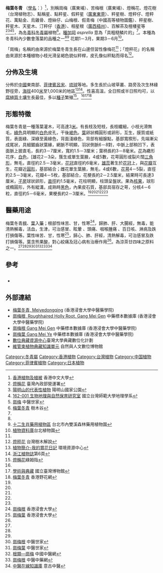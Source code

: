 {{noteTA
|1=zh－hans:厘米; zh－hant:公分; zh－hk:厘米;
|2=zh－hans:毫米; zh－hant:公釐; zh－hk:毫米;
}}
{{speciesbox
| status = 
| status_system = 
| image =
| genus = Ilex
| species =  asprella
| authority = ([[Hook.|Hook.]] et [[Arn.|Arn.]]) [[Champ.|Champ.]]
| subdivision_ranks =[[變種|變種]]
| subdivision =
* 秤星樹 ''I. a.'' var. ''asprella''
* [[大埔秤星樹|大埔秤星樹]] ''I. a.'' var. ''tapuensis''
| synonyms = * ''Ilex asprella'' ([[Hook.|Hook.]] et [[Arn.|Arn.]]) [[Champ.|Champ.]] ex [[Benth.|Benth.]] var. ''tapuensis'' [[胡秀英|S. Y. Hu]]
}}

'''梅葉冬青''' （[[學名|學名]]：''{{lang|la|Ilex asprella}} ''）<ref>[http://www.hkflora.com/qef/site_peak/plant/show_plant.php?plantnum=12341 香港植物及植被] {{Wayback|url=http://www.hkflora.com/qef/site_peak/plant/show_plant.php?plantnum=12341 |date=20061029204822 }}香港中文大學</ref>，別稱崗梅（廣東埔）、苦梅根（廣東埔）、燈稱花、燈花樹（台灣植物志）、點稱星、點秤星、假秤星（[[廣東|廣東]][[東莞|東莞]]）、秤星樹、燈秤仔、燈秤花、萬點金、烏雞骨、燈絲仔、山梅根、假青梅（中國高等植物圖鑑）、秤星樹、秤星木、天星木、汀秤仔（[[香港|香港]]）、相星根（[[廣西|廣西]][[梧州|梧州]]）、百解茶及檀樓星等<ref name = " cpami ">[http://w3.cpami.gov.tw/khmp/plant-handbook2/html/page103.htm 燈稱花] {{Wayback|url=http://w3.cpami.gov.tw/khmp/plant-handbook2/html/page103.htm |date=20090217140404 }}臺灣內政部營運署</ref><ref name = " 陽明山 ">[http://www.ymsnp.gov.tw/web/webpage.aspx?f=data_file/plant93/plant93_c3-122.htm 陽明山的代表性植物] {{Wayback|url=http://www.ymsnp.gov.tw/web/webpage.aspx?f=data_file%2Fplant93%2Fplant93_c3-122.htm |date=20090612131203 }}陽明山國家公園</ref><ref name=" 國立台灣師範大學 ">[http://biogeo.geo.ntnu.edu.tw/service/biogeodb/plants/tempplq.asp?status=hplant&cluster=num&numland=TW_N014&key_words=162-001 162-001 生物地理與自然保育研究室] {{webarchive|url=https://web.archive.org/web/20040928100806/http://biogeo.geo.ntnu.edu.tw/service/biogeodb/plants/tempplq.asp?status=hplant&cluster=num&numland=TW_N014&key_words=162-001 |date=2004-09-28 }}國立台灣師範大學地理學系</ref><ref name = " 崗梅 ">[http://www.zysj.com.cn/zhongyaocai/yaocai_g/gangmei.html 崗梅] {{Wayback|url=http://www.zysj.com.cn/zhongyaocai/yaocai_g/gangmei.html |date=20090109160046 }}中醫世家</ref>，為[[冬青科|冬青科]][[冬青屬|冬青屬]]植物<ref name = " 樹木谷 ">[http://www.hktree.com/tree/Ilex%20asprella.htm 梅葉冬青] {{Wayback|url=http://www.hktree.com/tree/Ilex%20asprella.htm |date=20081120092905 }}樹木谷</ref>。[[種加詞|種加詞]] ''asprella'' 意為「具粗糙鱗片的」<ref name = " 樹木谷 "/>。本種為冬青科內少數會落葉的品種之一<ref name = " 陽明山 "/><ref name=" 十二生肖藥用植物區 ">[http://www.herb.nat.gov.tw/b2b_cpinfo01.asp?id=966 十二生肖藥用植物區] {{webarchive|url=https://archive.is/20121223014409/http://www.herb.nat.gov.tw/b2b_cpinfo01.asp?id=966 |date=2012-12-23 }}台北市內雙溪森林藥用植物園</ref>
花期1－3月，果期3－6月<ref name=" 台北植物園 ">[http://tpbg.tfri.gov.tw/Plants/plants_info.asp?rid=837 植物資料庫]{{dead link|date=2018年1月 |bot=InternetArchiveBot |fix-attempted=yes }}台北植物園</ref>。

「崗梅」名稱的由來源於梅葉冬青生長在山邊但習性像梅花<ref name = " 樹木谷 "/>；「燈秤花」的名稱由來源於本種植物小枝光滑呈褐色貌似秤桿，皮孔像似秤點而得名<ref>[http://www.envi.org.tw/twtrees/book4/102.htm 燈秤花] {{webarchive|url=https://archive.is/20120803181919/http://www.envi.org.tw/twtrees/book4/102.htm |date=2012-08-03 }}台灣樹木解說</ref>。

==分佈及生境==
分佈於[[中國|中國]]東南部、[[菲律賓|菲律賓]][[呂宋|呂宋]]、[[琉球|琉球]]等地。多生長於山坡草叢、路旁及次生林綠野徑旁，[[海拔|海拔]]400[[米_(單位)|米]]至1,000米的地區<ref>[http://e-info.org.tw/topic/plant/2004/pl04020401.htm 植物簡介-我的賞花日記] {{Wayback|url=http://e-info.org.tw/topic/plant/2004/pl04020401.htm |date=20081202234234 }}環境資源中心</ref><ref name=" 浙江植物誌 ">[http://www.cvh.org.cn/difangzhi/zhejiang/page/4/006.pdf  浙江植物誌]{{dead link|date=2018年1月 |bot=InternetArchiveBot |fix-attempted=yes }}第6頁</ref>。性喜高溫，全日照或半日照均可，以[[腐植質|腐植質]][[土壤|土壤]]生長最佳，多以[[種子|種子]]繁殖<ref>[http://goodall.a-team.com.tw/product_info.php?products_id=50&Twesid=1f575d439a0c 燈稱花]{{dead link|date=2018年1月 |bot=InternetArchiveBot |fix-attempted=yes }}綠姆指</ref>。<ref name = " 國立台灣師範大學 "/><ref name=" 國立臺灣博物館 ">[http://www.ntm.gov.tw/tw/reseach/4aa1.aspx?id=21 學術與典藏] {{Wayback|url=http://www.ntm.gov.tw/tw/reseach/4aa1.aspx?id=21 |date=20081005063657 }}國立臺灣博物館</ref><ref name = " 香港野花網 ">[http://www.producegreen.org.hk/hkwildflower/100flower/flower_42.htm  梅葉冬青] {{Wayback|url=http://www.producegreen.org.hk/hkwildflower/100flower/flower_42.htm |date=20090211181412 }}香港野花網</ref>

==形態特徵==
梅葉冬青是一種落葉灌木，可高達3[[米_(單位)|米]]。有長枝及短枝，長枝纖細，小枝光滑無毛，[[綠色|綠色]]具明顯的[[白色|白色]]皮孔，干後[[褐色|褐色]]。[[葉|葉]]卵狀橢圓形或卵形，互生，膜質或紙質，表面綠、深綠至黃綠色，背面淺綠色，背部有細腺點，基部寬楔形，先端漸尖成尾狀，具細鋸齒狀葉緣，網脈不明顯，羽狀側脈6－8對，中脈上部稍凹下，表面脈上披直毛，長約3－7厘米，寬約1.5－3厘米；葉柄長約3－8毫米。[[花|花]]為繖形花序，[[白色|白色]]，[雄花2－3朵，簇生或單生葉腋，4或5數，花萼圓形或裂片闊[[三角形|三角形]]，無毛，直徑約2.5－3毫米，[[花冠|花冠]]直徑約6毫米，[[雄蕊|雄蕊]]著生於[[花冠|花冠]]上，與[[花瓣|花瓣]]互生，花瓣近[[圓形|圓形]]，基部結合；雌花單生葉腋，無毛，4或6數，[[花萼|花萼]]4－5裂，直徑約2.5－3毫米，花瓣4－5枚，基部結合，花梗長約2－2.5厘米，結果時可長達3厘米，[[子房|子房]]球狀卵形，[[直徑|直徑]]約1.5毫米，花柱明顯，柱頭呈盤狀。果為[[核果|核果]]，球形或橢圓形，外有縱溝，成熟時[[黑色|黑色]]，內果皮石質，基部具宿存之萼，分核4－6粒，直徑約5－6毫米，果梗長約2－3厘米。<ref name = " 國立台灣師範大學 "/><ref name = " 十二生肖藥用植物區 "/><ref name = " 台北植物園 "/><ref name = " 浙江植物誌 "/><ref name = " 香港野花網 "/>

==醫藥用途==
梅葉冬青[[根|根]]、[[葉|葉]]入[[藥|藥]]；根部性味苦、甘，性寒<ref>[http://libproject.hkbu.edu.hk/was40/detail?channelid=35734&searchword=herb_id=D00345 崗梅根] {{Wayback|url=http://libproject.hkbu.edu.hk/was40/detail?channelid=35734&searchword=herb_id=D00345 |date=20160304090344 }}香港浸會大學</ref>，歸肺、肝、大腸經，無毒，能清熱解毒，活血，生津，可治感冒、眩暈 、頭痛、咽喉腫痛 、百日咳、淋病及跌打損傷等。葉性味苦、甘，性寒<ref>[http://libproject.hkbu.edu.hk/was40/detail?channelid=35734&searchword=herb_id=D00337 崗梅葉] {{Wayback|url=http://libproject.hkbu.edu.hk/was40/detail?channelid=35734&searchword=herb_id=D00337 |date=20160304095821 }}香港浸會大學</ref>，歸心、肺、肝經，清熱解毒，可治感冒及跌打損傷等。葉含熊果酸，對心絞痛及冠心病有治療作用<ref name = " 浙江植物誌 "/>。為涼茶廿四味之原料之一。<ref name = " 崗梅 "/><ref name = " 十二生肖藥用植物區 "/><ref name = " 香港野花網 "/><ref>[http://www.zysj.com.cn/zhongyaocai/yaocai_g/gangmeigen.html 崗梅根] {{Wayback|url=http://www.zysj.com.cn/zhongyaocai/yaocai_g/gangmeigen.html |date=20090109161401 }}中醫世家</ref><ref>[http://www.zysj.com.cn/zhongyaocai/yaocai_g/gangmeiye.html 崗梅葉] {{Wayback|url=http://www.zysj.com.cn/zhongyaocai/yaocai_g/gangmeiye.html |date=20090109143414 }}中醫世家</ref><ref>[http://www.cn939.com/tcm-article-read-35629.html 根類—崗梅] {{Wayback|url=http://www.cn939.com/tcm-article-read-35629.html |date=20090727221333 }}中國中醫網</ref><ref>[http://www.zhong-yao.net/zycx/G/200802/2264.html 崗梅根] {{webarchive|url=https://web.archive.org/web/20101206183351/http://www.zhong-yao.net/zycx/G/200802/2264.html |date=2010-12-06 }}中醫中藥網</ref><ref>[http://www.tcmlib.com/zy/html24/showdetail-323331362ce5b297e6a285e6a0b92c7a79.html 中醫在線知識庫] {{webarchive|url=https://archive.is/20130428045018/http://www.tcmlib.com/zy/html24/showdetail-323331362ce5b297e6a285e6a0b92c7a79.html |date=2013-04-28 }}意古中醫</ref>

==參考==
<div class="references-small" style="-moz-column-count:2; column-count:2;">
<references />
* {{cite web| url =http://www.bioinfo.cn/db05/KmzwSpecies.php?action=view&id=13777| title =秤星樹（原變種）| work =《中國高等植物數據庫全庫》| publisher =中國科學院微生物研究所| author =昆明植物研究所| accessdate =2009-02-24| archive-date =2018-06-28| archive-url =https://web.archive.org/web/20180628204035/http://www.bioinfo.cn/db05/KmzwSpecies.php?action=view| dead-url =yes}}
</div>

==外部連結==
* [http://libproject.hkbu.edu.hk/was40/detail?channelid=1288&searchword=herb_id=D00995 梅葉冬青, Meiyedongqing] {{Wayback|url=http://libproject.hkbu.edu.hk/was40/detail?channelid=1288&searchword=herb_id=D00995 |date=20190207020200 }} (香港浸會大學中醫藥學院) {{zh-hant}}{{en}}
* [http://libproject.hkbu.edu.hk/was40/detail?channelid=35734&searchword=herb_id=D00345 崗梅根, Roughhaired Holly Root, Gang Mei Gen] {{Wayback|url=http://libproject.hkbu.edu.hk/was40/detail?channelid=35734&searchword=herb_id=D00345 |date=20160304090344 }} 中藥標本數據庫 (香港浸會大學中醫藥學院) {{zh-hant}}{{en}}
* [http://libproject.hkbu.edu.hk/was40/detail?channelid=44273&searchword=herb_id=D00345 崗梅根 Gang Mei Gen] {{Wayback|url=http://libproject.hkbu.edu.hk/was40/detail?channelid=44273&searchword=herb_id=D00345 |date=20141009072407 }} 中藥標本數據庫 (香港浸會大學中醫藥學院) {{zh-hant}}{{en}}
* [http://libproject.hkbu.edu.hk/was40/detail?channelid=44273&searchword=herb_id=D00337 崗梅葉 Gang Mei Ye] {{Wayback|url=http://libproject.hkbu.edu.hk/was40/detail?channelid=44273&searchword=herb_id=D00337 |date=20141009084033 }} 中藥標本數據庫 (香港浸會大學中醫藥學院) {{zh-hant}}{{en}}
*[https://web.archive.org/web/20160304104510/http://140.112.114.21/handle/1918/49259/simple-search?query=%28%28subject%3A%22%E5%86%AC%E9%9D%92%E7%A7%91%22%29+AND+%28subject%3A%22Spermatophyta%22%29%29&forwardTo=%2Fnewdarc%2Fdarc-result.jsp&doTreeView=true&start=210 數位典藏資源中心]臺灣大學典藏數位化計劃
*[http://emuseap.nmns.edu.tw/DigiMuse/NewModule.aspx?ObjectId=0b00000180404f96&ParentID=0b00000180404f96 維管束植物典藏知識單元] {{Webarchive|url=https://archive.is/20121222073037/http://emuseap.nmns.edu.tw/DigiMuse/NewModule.aspx?ObjectId=0b00000180404f96&ParentID=0b00000180404f96 |date=2012-12-22 }}自然與人文數位博物館

{{Commons|Ilex asprella}}
{{Wikispecies|Ilex asprella}}
{{Taxonbar|from=Q11115336}}

[[Category:冬青屬|Category:冬青屬]]
[[Category:香港植物|Category:香港植物]]
[[Category:台灣植物|Category:台灣植物]]
[[Category:中国植物|Category:中国植物]]
[[Category:菲律賓植物|Category:菲律賓植物]]
[[Category:日本植物|Category:日本植物]]